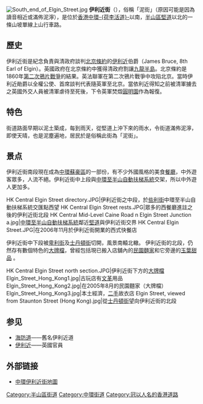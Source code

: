 {{Infobox Hong Kong Road
|   中文街道名稱    =  伊利近街
|   英文街道名稱    =  Elgin Street
|   圖片        =  File:Elgin Street.jpg
|   圖片說明    =  伊利近街
|   路段總長度  =  0.3
|   車速限制    =  50
|   行車線數量  =  單線單程
|   所在地區    =  [[中西區_(香港)|中西區]][[半山區|半山區]]
|   起點        =  [[荷李活道|荷李活道]]
|   終點        =  [[堅道|堅道]]
|   通車日期    =
}}
[[File:South_end_of_Elgin_Street.jpg|thumb]]
'''伊利近街'''（{{lang-en|Elgin Street}}），俗稱「泥街」（原因可能是因為讀音相近或滿佈泥濘），是位於[[香港|香港]][[中環|中環]][[荷李活道|-{荷李活道}-]]以南，[[半山區|半山區]][[堅道|堅道]]以北的一條山坡單線上山行車路。

== 歷史 ==
伊利近街是紀念負責與清政府談判[[北京條約|北京條約]]的[[伊利近|伊利近]]伯爵（James Bruce, 8th Earl of Elgin）。英國政府在北京條約中獲得清政府割讓[[九龍半島|九龍半島]]。北京條約是1860年[[第二次鴉片戰爭|第二次鴉片戰爭]]的結果。英法聯軍在第二次鴉片戰爭中攻陷北京。當時伊利近勛爵以全權公使、首席談判代表隨英軍至北京。當依利近得知之前被清軍擄去之英國外交人員被清軍虐待至死後，下令英軍焚燬[[圓明園|圓明園]]作為報復。

== 特色 ==
街道路面早期以泥土築成，每到雨天，從堅道上沖下來的雨水，令街道滿佈泥濘，即使天晴，也是泥塵遍地，居民於是俗稱此街為「泥街」。

== 景点 ==
伊利近街南段現在成為[[中環蘇豪區|中環蘇豪區]]的一部份，有不少外國風格的美食[[餐廳|餐廳]]，中外遊客眾多，人流不絕。伊利近街中上段與[[中環至半山自動扶梯系統|中環至半山自動扶梯系統]]交架，所以中外遊人更加多。

<gallery>
HK Central Elgin Street directory.JPG|伊利近街之中段，於[[些利街|些利街]]中環至半山自動扶梯系統交匯點西望
HK Central Elgin Street rests.JPG|眾多的西餐廳進註之後的伊利近街北段
HK Central Mid-Level Caine Road n Elgin Street Junction a.jpg|[[中環至半山自動扶梯系統|中環至半山自動扶梯系統]]鄰近[[堅道|堅道]]與伊利近街交界
HK Central Elgin Street.JPG|在2006年11月於伊利近街開業的西式快餐店
</gallery>

伊利近街中下段被[[卑利街|卑利街]]及[[士丹頓街|士丹頓街]]切開，風景南轅北轍。 伊利近街的北段，仍然存有數個特色的[[大牌檔|大牌檔]]，曾經包括現已搬入店舖內的[[民園麵家|民園麵家]]和它旁邊的[[玉葉甜品|玉葉甜品]] 。

<gallery>
HK Central Elgin Street north section.JPG|伊利近街下方的[[大牌檔|大牌檔]]
Elgin_Street_Hong_Kong1.jpg|古玩店有[[文革|文革]]用品
Elgin_Street_Hong_Kong2.jpg|在2005年8月的民園麵家（大牌檔）
Elgin_Street_Hong_Kong3.jpg|本土經濟，[[二手|二手]]故衣店
Elgin Street, viewed from Staunton Street (Hong Kong).jpg|從[[士丹頓街|士丹頓街]]望向伊利近街的北段
</gallery>

== 参见 ==
* [[海防道|海防道]]——舊名伊利近道
* [[伊利近|伊利近]]——英國官員

== 外部链接 ==
{{commonscat|Elgin Street, Hong Kong}}
* [http://www.centamap.com/scripts/centamap2.asp?lg=B5&cx=833722&cy=815919&zm=3&mx=833722&my=815919&ms=2&sx=&sy=&ss=0&sl=&vm=&lb=&ly= 中環伊利近街地圖]{{Wayback|url=http://www.centamap.com/scripts/centamap2.asp?lg=B5&cx=833722&cy=815919&zm=3&mx=833722&my=815919&ms=2&sx=&sy=&ss=0&sl=&vm=&lb=&ly= |date=20070311154936 }}

[[Category:半山區街道|Category:半山區街道]]
[[Category:中環街道|Category:中環街道]]
[[Category:冠以人名的香港道路|Category:冠以人名的香港道路]]